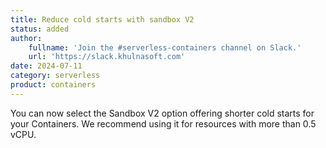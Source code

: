 ```yaml
---
title: Reduce cold starts with sandbox V2
status: added
author:
    fullname: 'Join the #serverless-containers channel on Slack.'
    url: 'https://slack.khulnasoft.com'
date: 2024-07-11
category: serverless
product: containers
---
```


You can now select the Sandbox V2 option offering shorter cold starts for your Containers. We recommend using it for resources with more than 0.5 vCPU.


